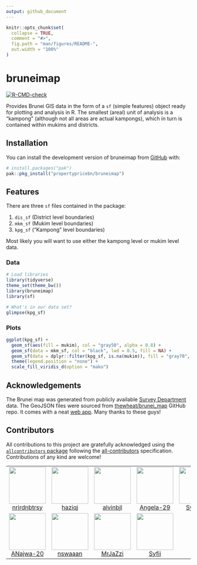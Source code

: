 ```yaml
---
output: github_document
---
```


<!-- README.md is generated from README.Rmd. Please edit that file -->

```r
knitr::opts_chunk$set(
  collapse = TRUE,
  comment = "#>",
  fig.path = "man/figures/README-",
  out.width = "100%"
)
```

# bruneimap

<!-- badges: start -->
[![R-CMD-check](https://github.com/propertypricebn/bruneimap/actions/workflows/R-CMD-check.yaml/badge.svg)](https://github.com/propertypricebn/bruneimap/actions/workflows/R-CMD-check.yaml)
<!-- badges: end -->

Provides Brunei GIS data in the form of a `sf` (simple features) object ready for plotting and analysis in R. 
The smallest (areal) unit of analysis is a "kampong" (although not all areas are actual kampongs), which in turn is contained within mukims and districts.

## Installation

You can install the development version of bruneimap from [GitHub](https://github.com/) with:

``` r
# install.packages("pak")
pak::pkg_install("propertypricebn/bruneimap")
```

## Features

There are three `sf` files contained in the package:

1. `dis_sf` (District level boundaries)
2. `mkm_sf` (Mukim level boundaries)
3. `kpg_sf` ("Kampong" level boundaries)

Most likely you will want to use either the kampong level or mukim level data.

### Data

```r
# Load libraries
library(tidyverse)
theme_set(theme_bw())
library(bruneimap)
library(sf)

# What's in our data set?
glimpse(kpg_sf)
```

### Plots

```r
ggplot(kpg_sf) +
  geom_sf(aes(fill = mukim), col = "gray50", alpha = 0.8) +
  geom_sf(data = mkm_sf, col = "black", lwd = 0.5, fill = NA) +
  geom_sf(data = dplyr::filter(kpg_sf, is.na(mukim)), fill = "gray70", col = "gray70") +
  theme(legend.position = "none") +
  scale_fill_viridis_d(option = "mako")
```


## Acknowledgements

The Brunei map was generated from publicly available [Survey Department](https://geoportal.survey.gov.bn/start-gp) data. 
The GeoJSON files were sourced from [thewheat/brunei_map](https://github.com/thewheat/brunei_map) GitHub repo. 
It comes with a neat [web app](http://thewheat.github.io/brunei_map/). 
Many thanks to these guys!

## Contributors



<!-- ALL-CONTRIBUTORS-LIST:START - Do not remove or modify this section -->
<!-- prettier-ignore-start -->
<!-- markdownlint-disable -->

All contributions to this project are gratefully acknowledged using the [`allcontributors` package](https://github.com/ropensci/allcontributors) following the [all-contributors](https://allcontributors.org) specification. Contributions of any kind are welcome!

<table>

<tr>
<td align="center">
<a href="https://github.com/nrirdnbtrsy">
<img src="https://avatars.githubusercontent.com/u/178867095?v=4" width="100px;" alt=""/>
</a><br>
<a href="https://github.com/Bruneiverse/bruneimap/commits?author=nrirdnbtrsy">nrirdnbtrsy</a>
</td>
<td align="center">
<a href="https://github.com/haziqj">
<img src="https://avatars.githubusercontent.com/u/16189362?v=4" width="100px;" alt=""/>
</a><br>
<a href="https://github.com/Bruneiverse/bruneimap/commits?author=haziqj">haziqj</a>
</td>
<td align="center">
<a href="https://github.com/alvinbjl">
<img src="https://avatars.githubusercontent.com/u/178853609?v=4" width="100px;" alt=""/>
</a><br>
<a href="https://github.com/Bruneiverse/bruneimap/commits?author=alvinbjl">alvinbjl</a>
</td>
<td align="center">
<a href="https://github.com/Angela-29">
<img src="https://avatars.githubusercontent.com/u/178489098?v=4" width="100px;" alt=""/>
</a><br>
<a href="https://github.com/Bruneiverse/bruneimap/commits?author=Angela-29">Angela-29</a>
</td>
<td align="center">
<a href="https://github.com/SyafYus">
<img src="https://avatars.githubusercontent.com/u/178446986?v=4" width="100px;" alt=""/>
</a><br>
<a href="https://github.com/Bruneiverse/bruneimap/commits?author=SyafYus">SyafYus</a>
</td>
<td align="center">
<a href="https://github.com/Dwaaz">
<img src="https://avatars.githubusercontent.com/u/178873502?v=4" width="100px;" alt=""/>
</a><br>
<a href="https://github.com/Bruneiverse/bruneimap/commits?author=Dwaaz">Dwaaz</a>
</td>
<td align="center">
<a href="https://github.com/HafeezulRaziq">
<img src="https://avatars.githubusercontent.com/u/99826145?v=4" width="100px;" alt=""/>
</a><br>
<a href="https://github.com/Bruneiverse/bruneimap/commits?author=HafeezulRaziq">HafeezulRaziq</a>
</td>
</tr>


<tr>
<td align="center">
<a href="https://github.com/ANajwa-20">
<img src="https://avatars.githubusercontent.com/u/178689133?v=4" width="100px;" alt=""/>
</a><br>
<a href="https://github.com/Bruneiverse/bruneimap/commits?author=ANajwa-20">ANajwa-20</a>
</td>
<td align="center">
<a href="https://github.com/nswaaan">
<img src="https://avatars.githubusercontent.com/u/178871934?v=4" width="100px;" alt=""/>
</a><br>
<a href="https://github.com/Bruneiverse/bruneimap/commits?author=nswaaan">nswaaan</a>
</td>
<td align="center">
<a href="https://github.com/MrJaZzi">
<img src="https://avatars.githubusercontent.com/u/178448019?v=4" width="100px;" alt=""/>
</a><br>
<a href="https://github.com/Bruneiverse/bruneimap/commits?author=MrJaZzi">MrJaZzi</a>
</td>
<td align="center">
<a href="https://github.com/Syfii">
<img src="https://avatars.githubusercontent.com/u/178873529?v=4" width="100px;" alt=""/>
</a><br>
<a href="https://github.com/Bruneiverse/bruneimap/commits?author=Syfii">Syfii</a>
</td>
</tr>

</table>

<!-- markdownlint-enable -->
<!-- prettier-ignore-end -->
<!-- ALL-CONTRIBUTORS-LIST:END -->



